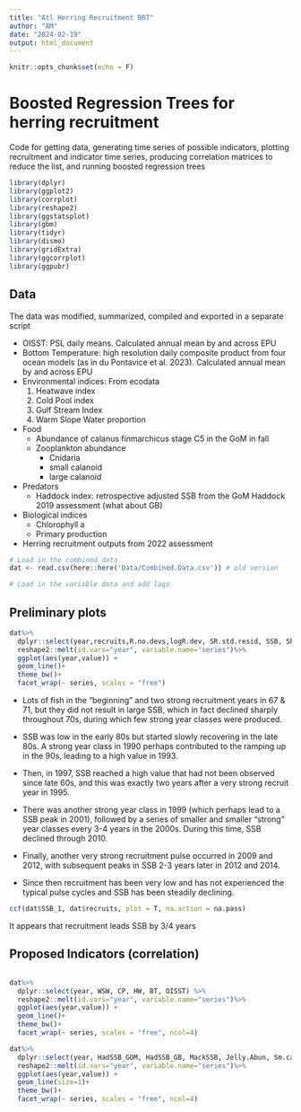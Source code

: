 ```yaml
---
title: "Atl Herring Recruitment BRT"
author: "AM"
date: "2024-02-19"
output: html_document
---
```


```r
knitr::opts_chunk$set(echo = F)
```

# Boosted Regression Trees for herring recruitment

Code for getting data, generating time series of possible indicators, plotting recruitment and indicator time series, producing correlation matrices to reduce the list, and running boosted regression trees

```r
library(dplyr)
library(ggplot2)
library(corrplot)
library(reshape2)
library(ggstatsplot)
library(gbm)
library(tidyr)
library(dismo)
library(gridExtra)
library(ggcorrplot)
library(ggpubr)
```

## Data

The data was modified, summarized, compiled and exported in a separate script

-   OISST: PSL daily means. Calculated annual mean by and across EPU
-   Bottom Temperature: high resolution daily composite product from four ocean models (as in du Pontavice et al. 2023). Calculated annual mean by and across EPU
-   Environmental indices: From ecodata
    1.  Heatwave index
    2.  Cold Pool index
    3.  Gulf Stream Index
    4.  Warm Slope Water proportion
-   Food
    -   Abundance of calanus finmarchicus stage C5 in the GoM in fall
    -   Zooplankton abundance
        -   Cnidaria
        -   small calanoid
        -   large calanoid
-   Predators
    -   Haddock index: retrospective adjusted SSB from the GoM Haddock 2019 assessment (what about GB)
-   Biological indices
    -   Chlorophyll a
    -   Primary production
-   Herring recruitment outputs from 2022 assessment

```r
# Load in the combined data 
dat <- read.csv(here::here('Data/Combined.Data.csv')) # old version

# Load in the variable data and add lags

```

## Preliminary plots

```r
dat%>% 
  dplyr::select(year,recruits,R.no.devs,logR.dev, SR.std.resid, SSB, SPR, Rs)%>%
  reshape2::melt(id.vars="year", variable.name="series")%>%
  ggplot(aes(year,value)) +
  geom_line()+ 
  theme_bw()+
  facet_wrap(~ series, scales = "free")
```

-   Lots of fish in the "beginning" and two strong recruitment years in 67 & 71, but they did not result in large SSB, which in fact declined sharply throughout 70s, during which few strong year classes were produced. 

-   SSB was low in the early 80s but started slowly recovering in the late 80s. A strong year class in 1990 perhaps contributed to the ramping up in the 90s, leading to a high value in 1993.

-   Then, in 1997, SSB reached a high value that had not been observed since late 60s, and this was exactly two years after a very strong recruit year in 1995.

-   There was another strong year class in 1999 (which perhaps lead to a SSB peak in 2001), followed by a series of smaller and smaller "strong" year classes every 3-4 years in the 2000s. During this time, SSB declined through 2010.

-   Finally, another very strong recruitment pulse occurred in 2009 and 2012, with subsequent peaks in SSB 2-3 years later in 2012 and 2014. 

-   Since then recruitment has been very low and has not experienced the typical pulse cycles and SSB has been steadily declining.

```r

ccf(dat$SSB_1, dat$recruits, plot = T, na.action = na.pass)
```

It appears that recruitment leads SSB by 3/4 years

## Proposed Indicators (correlation)

```r

```

```r

dat%>% 
  dplyr::select(year, WSW, CP, HW, BT, OISST) %>%
  reshape2::melt(id.vars="year", variable.name="series")%>%
  ggplot(aes(year,value)) +
  geom_line()+ 
  theme_bw()+
  facet_wrap(~ series, scales = "free", ncol=4)
```

```r
dat%>% 
  dplyr::select(year, HadSSB_GOM, HadSSB_GB, MackSSB, Jelly.Abun, Sm.cal.abun, Lg.cal.abun, Cfin.C5)%>%
  reshape2::melt(id.vars="year", variable.name="series")%>%
  ggplot(aes(year,value)) +
  geom_line(size=1)+ 
  theme_bw()+
  facet_wrap(~ series, scales = "free", ncol=4)
```

```r

```

```r



```
